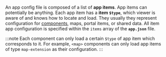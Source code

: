 An app config file is composed of a list of **app items**. App items can potentially be anything. Each app item has a **item `$type`**, which viewer is aware of and knows how to locate and load. They usually they represent configuration for [components](concepts-components-services.mdx#components), maps, portal items, or shared data. All item app configuration is specified within the `items` array of the **`app.json`** file. 

:::note
Each component can only load a certain `$type` of app item which corresponds to it. For example, `<map>` components can only load app items of type `map-extension` as their configuration. 
:::